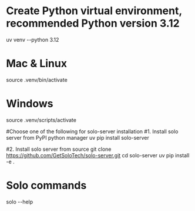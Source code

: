 # Create Python virtual environment, recommended Python version 3.12
uv venv --python 3.12
# Mac & Linux
source .venv/bin/activate
# Windows
source .venv/scripts/activate

#Choose one of the following for solo-server installation
#1. Install solo server from PyPI python manager
uv pip install solo-server

#2. Install solo server from source
git clone https://github.com/GetSoloTech/solo-server.git
cd solo-server
uv pip install -e .

# Solo commands
solo --help
 